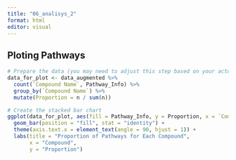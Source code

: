 ```yaml
---
title: "06_analisys_2"
format: html
editor: visual
---
```

## Ploting Pathways

```r
# Prepare the data (you may need to adjust this step based on your actual dataset structure)
data_for_plot <- data_augmented %>%
  count(`Compound Name`, Pathway_Info) %>%
  group_by(`Compound Name`) %>%
  mutate(Proportion = n / sum(n))

# Create the stacked bar chart
ggplot(data_for_plot, aes(fill = Pathway_Info, y = Proportion, x = `Compound Name`)) +
  geom_bar(position = "fill", stat = "identity") +
  theme(axis.text.x = element_text(angle = 90, hjust = 1)) +
  labs(title = "Proportion of Pathways for Each Compound",
       x = "Compound",
       y = "Proportion")
```
